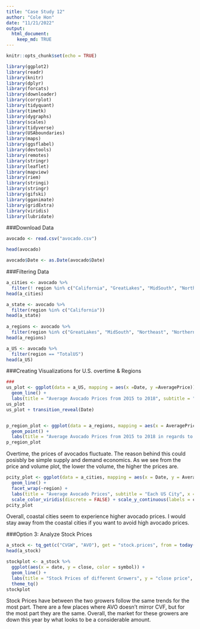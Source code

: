 ```yaml
---
title: "Case Study 12"
author: "Cole Hon"
date: "11/21/2022"
output:
  html_document:
    keep_md: TRUE
---
```


```r
knitr::opts_chunk$set(echo = TRUE)
```



```r
library(ggplot2)
library(readr)
library(knitr)
library(dplyr)
library(forcats)
library(downloader)
library(corrplot)
library(tidyquant)
library(timetk)
library(dygraphs)
library(scales)
library(tidyverse)
library(USAboundaries)
library(maps)
library(ggsflabel)
library(devtools)
library(remotes)
library(stringr)
library(leaflet)
library(mapview)
library(riem)
library(stringi)
library(stringr)
library(gifski)
library(gganimate)
library(gridExtra)
library(viridis)
library(lubridate)
```

###Download Data
```r
avocado <- read.csv("avocado.csv")

head(avocado)

avocado$Date <- as.Date(avocado$Date)
```

###Filtering Data
```r
a_cities <- avocado %>%
  filter(! region %in% c("California", "GreatLakes", "MidSouth", "Northeast", "NorthernNewEngland", "Plains", "SouthCentral", "Southeast", "TotalUS", "West", "WestTexNewMexico"))
head(a_cities)

a_state <- avocado %>%
  filter(region %in% c("California"))
head(a_state)
         
a_regions <- avocado %>%
  filter(region %in% c("GreatLakes", "MidSouth", "Northeast", "NorthernNewEngland", "Plains", "SouthCentral", "Southeast", "West", "WestTexNewMexico"))
head(a_regions)

a_US <- avocado %>%
  filter(region == "TotalUS")
head(a_US)

```


###Creating Visualizations for U.S. overtime & Regions
```r
###
us_plot <- ggplot(data = a_US, mapping = aes(x =Date, y =AveragePrice)) +
  geom_line() + 
  labs(title = "Average Avocado Prices from 2015 to 2018", subtitle = "Data Based off of the Total U.S.", x = "Date", y = "Average Price") 
us_plot
us_plot + transition_reveal(Date)


p_region_plot <- ggplot(data = a_regions, mapping = aes(x = AveragePrice, y = Total.Volume, color = Total.Volume)) +
  geom_point() + 
  labs(title = "Average Avocado Prices from 2015 to 2018 in regards to volume", subtitle = " Data dased off of Regions", x = "Average Price", y = "Total Volume") + transition_time(Date)
p_region_plot

```
Overtime, the prices of avocados fluctuate. The reason behind this could posisbly be simple supply and demand economics. As we see from the price and volume plot, the lower the volume, the higher the prices are. 


```r
pcity_plot <- ggplot(data = a_cities, mapping = aes(x = Date, y = AveragePrice, color = Total.Volume)) +
  geom_line() +
  facet_wrap(~region) +
  labs(title = "Average Avocado Prices", subtitle = "Each US City", x = "Date", y = "Average Price")+
  scale_color_viridis(discrete = FALSE) + scale_y_continuous(labels = comma) 
pcity_plot 
```
 Overall, coastal cities seem to experience higher avocado prices. I would stay away from the coastal cities if you want to avoid high avocado prices.

###Option 3: Analyze Stock Prices 
```r
a_stock <- tq_get(c("CVGW", "AVO"), get = "stock.prices", from = today()-years(2), to = today())
head(a_stock)
```

```r
stockplot <- a_stock %>%
  ggplot(aes(x = date, y = close, color = symbol)) +
  geom_line() +
  labs(title = "Stock Prices of different Growers", y = "close price", x = "") +
  theme_tq()
stockplot
```

Stock Prices have between the two growers follow the same trends for the most part. There are a few places where AVO doesn't mirror CVF, but for the most part they are the same. Overall, the market for these growers are down this year by what looks to be a considerable amount. 






